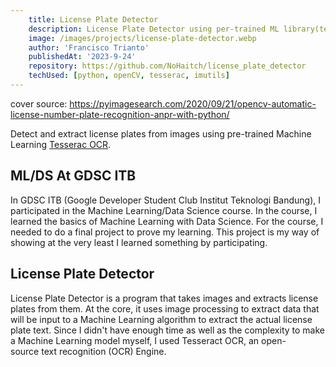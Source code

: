 ```yaml
---
    title: License Plate Detector
    description: License Plate Detector using per-trained ML library(tesserac)
    image: /images/projects/license-plate-detector.webp
    author: 'Francisco Trianto'
    publishedAt: '2023-9-24'
    repository: https://github.com/NoHaitch/license_plate_detector
    techUsed: [python, openCV, tesserac, imutils]
---
```


cover source: https://pyimagesearch.com/2020/09/21/opencv-automatic-license-number-plate-recognition-anpr-with-python/

Detect and extract license plates from images using pre-trained Machine Learning [Tesserac OCR](https://github.com/tesseract-ocr).

## ML/DS At GDSC ITB

In GDSC ITB (Google Developer Student Club Institut Teknologi Bandung), I participated in the Machine Learning/Data Science course. In the 
course, I learned the basics of Machine Learning with Data Science. For the course, I needed to do a final project to prove my learning. 
This project is my way of showing at the very least I learned something by participating.

## License Plate Detector

License Plate Detector is a program that takes images and extracts license plates from them. At the core, it uses image processing to extract data 
that will be input to a Machine Learning algorithm to extract the actual license plate text. Since I didn't have enough time as well as the complexity 
to make a Machine Learning model myself, I used Tesseract OCR, an open-source text recognition (OCR) Engine. 
